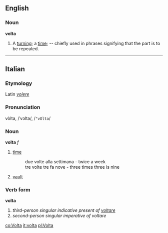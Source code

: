 ==English==
===Noun===
'''volta'''

#A [[turning]]; a [[time]]; -- chiefly used in phrases signifying that the part is to be repeated.

----

==Italian==
===Etymology===
Latin ''[[volere]]''
===Pronunciation===
vòlta, /ˈvɔlta/, /<tt>"vOlta</tt>/
===Noun===
'''volta''' ''f''

# [[time]]
#: due volte alla settimana - twice a week
#: tre volte tre fa nove - three times three is nine
# [[vault]]

===Verb form===
'''volta'''

# ''third-person singular indicative present of [[voltare]]''
# ''second-person singular imperative of voltare''

[[co:Volta]]
[[it:volta]]
[[pl:Volta]]
